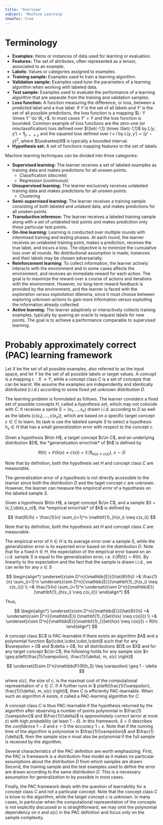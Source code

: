 ```yaml
---
title: 'Overview'
subject: 'Machine Learning'
showToc: true
---
```


# Terminology

- **Examples:** Items or instances of data used for learning or evaluation.
- **Features:** The set of attributes, often represented as a tensor, associated to an example.
- **Labels:** Values or categories assigned to examples.
- **Training sample:** Examples used to train a learning algorithm.
- **Validation sample:** Examples used tune the parameters of a learning algorithm when working with labeled data.
- **Test sample:** Examples used to evaluate the performance of a learning algorithm that are separate from the training and validation samples.
- **Loss function:** A function measuring the difference, or loss, between a predicted label and a true label. If $Y$ is the set of all labels and $Y'$ is the set of all possible predictions, the loss function is a mapping $L: Y \times Y' \to \R_+$. In most cases $Y' = Y$ and the loss function is bounded. Common example of loss functions are the zero-one (or misclassification) loss defined over $\Set{-1,1} \times \Set{-1,1}$ by $L(y, y') = \mathbf{1}_{y' = \neq y}$ and the squared loss defined over $I\times I$ by $L(y, y') = (y' - y)^2$, where $I\subseteq\R$ is typically a bounded interval.
- **Hypothesis set:** A set of functions mapping features to the set of labels.

Machine learning techniques can be divided into three categories:
- **Supervised learning:** The learner receives a set of labeled examples as training data and makes predictions for all unseen points.
    - Classification (discrete)
    - Regression (continuous)
- **Unsupervised learning:** The learner exclusively receives unlabeled training data and makes predictions for all unseen points. 
    - Clustering
- **Semi-supervised learning:** The learner receives a training sample consisting of both labeled and unlabed data, and makes predictions for all unseen points.
- **Transductive inference:** The learner receives a labeled training sample along with a set of unlabeled test points and makes predicition only these particular test points.
- **On-line learning:** Learning is conducted over multiple rounds with intermixed training and testing phases. At each round, the learner receives an unlabeled training point, makes a prediction, receives the true label, and incurs a loss. The objective is to minimize the cumulative loss over all rounds. No distributional assumption is made; instances and their labels may be chosen adversarially.
- **Reinforcement learning:** To collect information, the learner actively interacts with the environment and in some cases affects the environment, and receives an immediate reward for each action. The goal is to maximize the reward over a course of actions and iterations with the environment. However, no long-term reward feedback is provided by the environment, and the learner is faced with the *exploration versus exploitation* dilemma, since it must choose between exploring unknown actions to gain more information versus exploiting the information already collected.
- **Active learning:** The learner adaptively or interactively collects training examples, typically by quering an oracle to request labels for new points. The goal is to achieve a performance comparable to supervised learning.

# Probably approximately correct (PAC) learning framework

Let $X$ be the set of all possible examples, also referred to as the input space, and let $Y$ be the set of all possible labels or target values. A *concept* is a mapping $c:X\to Y$, while a concept class $C$ is a set of concepts that can be learnt. We assume the examples are independently and identically distributed (i.i.d.) according to some fixed yet unknown distribution $D$. 

The learning problem is formulated as follows. The learner considers a fixed set of possible concepts $H$, called a *hypothesis set*, which may not coincide with $C$. It receives a samle $S = (x_1,\dots,x_n)$ drawn i.i.d. according to $D$ as well as the labels $(c(x_1),\dots,c(x_n))$, which are based on a specific target concept $c \in C$ to learn. Its task is use the labeled sample $S$ to select a hypothesis $h_s \in H$ that has a small *generalization error* with respect to the concept $c$. 

<MathBox title='Generalization error' boxType='definition'>
Given a hypothesis $h\in H$, a target concept $c\in C$, and an underlying distribution $D$, the *generalization error/risk* of $h$ is defined by

$$
  R(h) = \mathbb{P}(h(x) \neq c(x)) = \mathbb{E}(\mathbf{1}_{h(x)\neq c(x)}),\; x\sim D
$$

Note that by definition, both the hypothesis set $H$ and concept class $C$ are measurable.
</MathBox>

The generalization error of a hypothesis is not directly accessible to the learner since both the distribution $D$ and the taget concept $c$ are unknown. However, the learner can measure the *empirical error* of a hypothesis on the labeled sample $S$.

<MathBox title='Empirical error' boxType='definition'>
Given a hypothesis $h\in H$, a target concept $c\in C$, and a sample $S = (x_1,\dots,x_n)$, the *empirical error/risk* of $h$ is defined by

$$
  \hat{R}(h) = \frac{1}{n} \sum_{i=1}^n \mathbf{1}_{h(x_i) \neq c(x_i)}
$$

Note that by definition, both the hypothesis set $H$ and concept class $C$ are measurable.
</MathBox>

The empirical error of $h\in H$ is its average error over a sample $S$, while the generalization error is its expected error based on the distribution $D$. Note that for a fixed $h\in H$, the expectation of the empirical error based on an i.i.d. sample $S$ is equal to the generalization error, i.e. $\mathbb{E}(\hat{R}(h)) = R(h)$. By linearity to the expectation and the fact that the sample is drawn i.i.d., we can write for any $x\in S$

$$
\begin{align*}
  \underset{x\sim D^n}{\mathbb{E}}(\hat{R}(h)) =& \frac{1}{n} \sum_{i=1}^n \underset{x\sim D^n}{\mathbb{E}}(\mathbf{1}_{h(x_i) \neq c(x_i)}) \\
  =& \frac{1}{n} \sum_{i=1}^n \underset{x\sim D^n}{\mathbb{E}}(\mathbf{1}_{h(x_i) \neq c(x_i)})
\end{align*}
$$

Thus,

$$
\begin{align*}
  \underset{x\sim D^n}{\mathbb{E}}(\hat{R}(h)) =& \underset{x\sim D^n}{\mathbb{E}} (\mathbf{1}_{\Set{h(x) \neq c(x)}}) \\
  =& \underset{x\sim D^n}{\mathbb{E}}(\mathbf{1}_{\Set{h(x) \neq c(x)}}) = R(h)
\end{align*}
$$

<MathBox title='PAC-learning' boxType='definition'>
A concept class $C$ is PAC-learnable if there exists an algorithm $A$ and a polynomial function $p(\cdot,\cdot,\cdot,\cdot)$ such that for any $\varepsilon > 0$ and $\delta > 0$, for all distributions $D$ on $X$ and for any target concept $c\in C$, the following holds for any sample size $n \geq p\left(\frac{1}{\varepsilon}, \frac{1}{\delta}, m, s(c) \right)$

$$
  \underset{S\sim D^n}\mathbb{P}(R(h_S) \leq \varepsilon) \geq 1 - \delta
$$

where $s(c)$, the size of $c$, is the maximal cost of the computational representation of $c\in C$. If $A$ further runs in $ p\left(\frac{1}{\varepsilon}, \frac{1}{\delta}, m, s(c) \right)$, then $C$ is efficiently PAC-learnable. When such an algorithm $A$ exists, it called a PAC-learning algorithm for $C$.

A concept class $C$ is thus PAC-learnable if the hypothesis returned by the algorithm after observing a number of points polynomial in $\frac{1}{\varepsilon}$ and $\frac{1}{\delta}$ is *approximately correct* (error at most $\varepsilon$) with high *probability* (at least $1-\delta$). In this framework, $\delta > 0$ describes the *confidence* $1-\delta$ and $\varepsilon > 0$ the *accuracy* $1 - \varepsilon$. Note that if the running time of the algorithm is polynomial in $\frac{1}{\varepsilon}$ and $\frac{1}{\delta}$, then the sample size $n$ must also be polynomial if the full sample is received by the algorithm.
</MathBox>

Several characteristics of the PAC definition are worth emphasizing. First, the PAC is framework is a distribution-free model as it makes no particular assumptions about the distribution $D$ from which samples are drawn. Second, the training sample and the test examples used to define the error are drawn according to the same distribution $D$. This is a necessary assumption for generalization to by possible in most cases.

Finally, the PAC framework deals with the question of learnability for a concept class $C$ and not a particular concept. Note that the concept class $C$ is know to the algorithm, while the target concept $c$ is unknown. In many cases, in particular when the computational representation of the concepts is not explicitly discussed or is straightforward, we may omit the polynomial dependency on $n$ and $s(c)$ in the PAC definition and focus only on the sample complexity.
